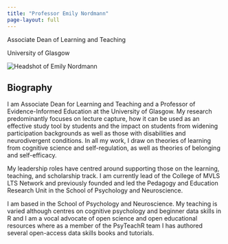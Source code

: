 ```yaml
---
title: "Professor Emily Nordmann"
page-layout: full
---
```


::: {.grid .gap-4}
::: {.g-col-12 .g-col-md-4}

<div class="profile-card">
<p>Associate Dean of Learning and Teaching</p>
<p>University of Glasgow</p>

<img src="images/headshot_2025.jpg" class="avatar" alt="Headshot of Emily Nordmann" />


<p class="icons">
<a href="mailto:emily.nordmann@glasgow.ac.uk" aria-label="Email"><i class="bi bi-envelope"></i></a>
<a href="https://www.linkedin.com/in/emilynordmann/" aria-label="LinkedIn"><i class="bi bi-linkedin"></i></a>
<a href="https://scholar.google.co.uk/citations?user=-7Y95XAAAAAJ&hl" aria-label="Google Scholar"><i class="bi bi-google"></i></a>
<a href="https://github.com/emilynordmann" aria-label="GitHub"><i class="bi bi-github"></i></a>
</p>
</div>

:::
::: {.g-col-12 .g-col-md-8}

## Biography

I am Associate Dean for Learning and Teaching and a Professor of Evidence-Informed Education at the University of Glasgow. My research predominantly focuses on lecture capture, how it can be used as an effective study tool by students and the impact on students from widening participation backgrounds as well as those with disabilities and neurodivergent conditions. In all my work, I draw on theories of learning from cognitive science and self-regulation, as well as theories of belonging and self-efficacy.

My leadership roles have centred around supporting those on the learning, teaching, and scholarship track. I am currently lead of the College of MVLS LTS Network and previously founded and led the Pedagogy and Education Research Unit in the School of Psychology and Neuroscience.

I am based in the School of Psychology and Neuroscience. My teaching is varied although centres on cognitive psychology and beginner data skills in R and I am a vocal advocate of open science and open educational resources where as a member of the PsyTeachR team I has authored several open-access data skills books and tutorials.


:::
:::


